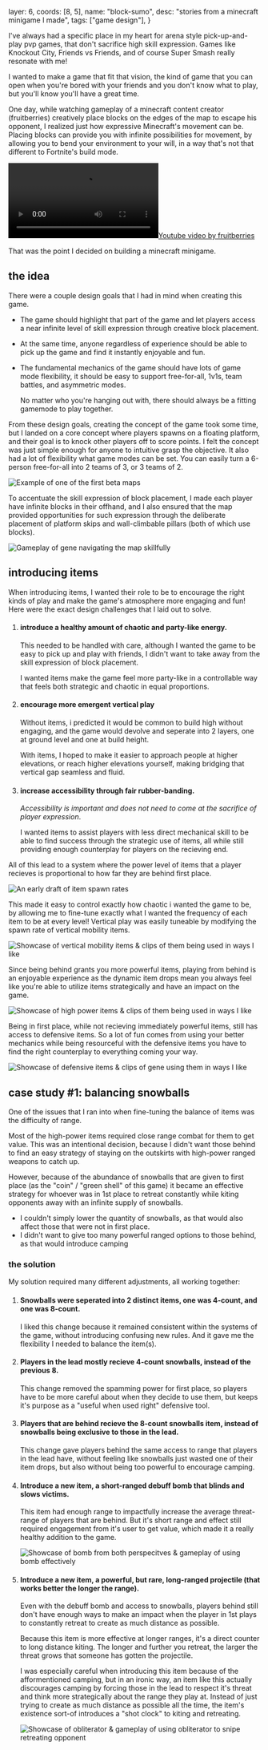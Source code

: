   layer: 6,
  coords: [8, 5],
  name: "block-sumo",
  desc: "stories from a minecraft minigame I made",
  tags: ["game design"],
}

I've always had a specific place in my heart for arena style pick-up-and-play pvp games, that don't sacrifice high skill expression. Games like Knockout City, Friends vs Friends, and of course Super Smash really resonate with me!

I wanted to make a game that fit that vision, the kind of game that you can open when you're bored with your friends and you don't know what to play, but you'll know you'll have a great time.

One day, while watching gameplay of a minecraft content creator (fruitberries) creatively place blocks on the edges of the map to escape his opponent, I realized just how expressive Minecraft's movement can be. Placing blocks can provide you with infinite possibilities for movement, by allowing you to bend your environment to your will, in a way that's not that different to Fortnite's build mode.

[![Youtube video by fruitberries](/block-sumo_1.webm)](https://www.youtube.com/watch?v=ovJrTqYD4e8)

That was the point I decided on building a minecraft minigame.

## the idea

There were a couple design goals that I had in mind when creating this game.

- The game should highlight that part of the game and let players access a near infinite level of skill expression through creative block placement.
- At the same time, anyone regardless of experience should be able to pick up the game and find it instantly enjoyable and fun.
- The fundamental mechanics of the game should have lots of game mode flexibility, it should be easy to support free-for-all, 1v1s, team battles, and asymmetric modes.

  No matter who you're hanging out with, there should always be a fitting gamemode to play together.

From these design goals, creating the concept of the game took some time, but I landed on a core concept where players spawns on a floating platform, and their goal is to knock other players off to score points. I felt the concept was just simple enough for anyone to intuitive grasp the objective. It also had a lot of flexibility what game modes can be set. You can easily turn a 6-person free-for-all into 2 teams of 3, or 3 teams of 2.

![Example of one of the first beta maps](/block-sumo_3.png)

To accentuate the skill expression of block placement, I made each player have infinite blocks in their offhand, and I also ensured that the map provided opportunities for such expression through the deliberate placement of platform skips and wall-climbable pillars (both of which use blocks).

![Gameplay of gene navigating the map skillfully]()

## introducing items

When introducing items, I wanted their role to be to encourage the right kinds of play and make the game's atmosphere more engaging and fun! Here were the exact design challenges that I laid out to solve.

1. #### introduce a healthy amount of chaotic and party-like energy.

   This needed to be handled with care, although I wanted the game to be easy to pick up and play with friends, I didn't want to take away from the skill expression of block placement.

   I wanted items make the game feel more party-like in a controllable way that feels both strategic and chaotic in equal proportions.

2. #### encourage more emergent vertical play

   Without items, i predicted it would be common to build high without engaging, and the game would devolve and seperate into 2 layers, one at ground level and one at build height.

   With items, I hoped to make it easier to approach people at higher elevations, or reach higher elevations yourself, making bridging that vertical gap seamless and fluid.

3. #### increase accessibility through fair rubber-banding.

   _Accessibility is important and does not need to come at the sacrifice of player expression_.

   I wanted items to assist players with less direct mechanical skill to be able to find success through the strategic use of items, all while still providing enough counterplay for players on the recieving end.

All of this lead to a system where the power level of items that a player recieves is proportional to how far they are behind first place.

![An early draft of item spawn rates](/block-sumo_2.png)

This made it easy to control exactly how chaotic i wanted the game to be, by allowing me to fine-tune exactly what I wanted the frequency of each item to be at every level! Vertical play was easily tuneable by modifying the spawn rate of vertical mobility items.

![Showcase of vertical mobility items & clips of them being used in ways I like]()

Since being behind grants you more powerful items, playing from behind is an enjoyable experience as the dynamic item drops mean you always feel like you're able to utilize items strategically and have an impact on the game.

![Showcase of high power items & clips of them being used in ways I like]()

Being in first place, while not recieving immediately powerful items, still has access to defensive items. So a lot of fun comes from using your better mechanics while being resourceful with the defensive items you have to find the right counterplay to everything coming your way.

![Showcase of defensive items & clips of gene using them in ways I like]()

## case study #1: balancing snowballs

One of the issues that I ran into when fine-tuning the balance of items was the difficulty of range.

Most of the high-power items required close range combat for them to get value. This was an intentional decision, because I didn't want those behind to find an easy strategy of staying on the outskirts with high-power ranged weapons to catch up.

However, because of the abundance of snowballs that are given to first place (as the "coin" / "green shell" of this game) it became an effective strategy for whoever was in 1st place to retreat constantly while kiting opponents away with an infinite supply of snowballs.

- I couldn't simply lower the quantity of snowballs, as that would also affect those that were not in first place.
- I didn't want to give too many powerful ranged options to those behind, as that would introduce camping

### the solution

My solution required many different adjustments, all working together:

1. #### Snowballs were seperated into 2 distinct items, one was 4-count, and one was 8-count.

   I liked this change because it remained consistent within the systems of the game, without introducing confusing new rules. And it gave me the flexibility I needed to balance the item(s).

2. #### Players in the lead mostly recieve 4-count snowballs, instead of the previous 8.

   This change removed the spamming power for first place, so players have to be more careful about when they decide to use them, but keeps it's purpose as a "useful when used right" defensive tool.

3. #### Players that are behind recieve the 8-count snowballs item, instead of snowballs being exclusive to those in the lead.

   This change gave players behind the same access to range that players in the lead have, without feeling like snowballs just wasted one of their item drops, but also without being too powerful to encourage camping.

4. #### Introduce a new item, a short-ranged debuff bomb that blinds and slows victims.

   This item had enough range to impactfully increase the average threat-range of players that are behind. But it's short range and effect still required engagement from it's user to get value, which made it a really healthy addition to the game.

   ![Showcase of bomb from both perspecitves & gameplay of using bomb effectively]()

5. #### Introduce a new item, a powerful, but rare, long-ranged projectile (that works better the longer the range).

   Even with the debuff bomb and access to snowballs, players behind still don't have enough ways to make an impact when the player in 1st plays to constantly retreat to create as much distance as possible.

   Because this item is more effective at longer ranges, it's a direct counter to long distance kiting. The longer and further you retreat, the larger the threat grows that someone has gotten the projectile.

   I was especially careful when introducing this item because of the afformentioned camping, but in an ironic way, an item like this actually discourages camping by forcing those in the lead to respect it's threat and think more strategically about the range they play at. Instead of just trying to create as much distance as possible all the time, the item's existence sort-of introduces a "shot clock" to kiting and retreating.

   ![Showcase of obliterator & gameplay of using obliterator to snipe retreating opponent]()
